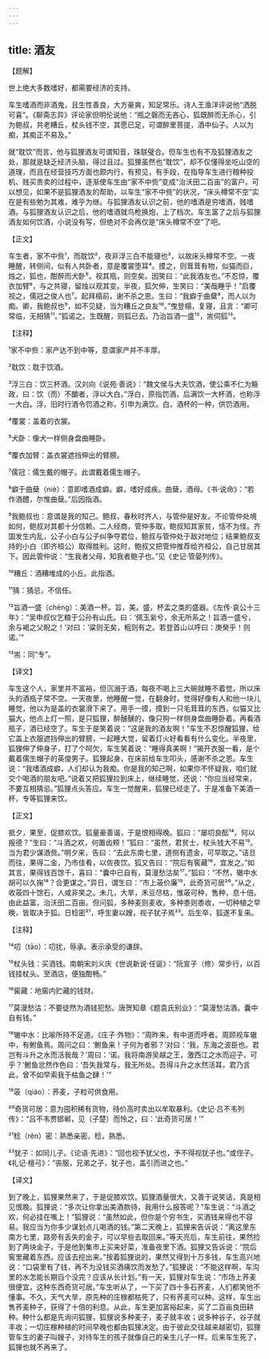 ```yaml
---
---
---
```

title: 酒友
---




【题解】


世上绝大多数嗜好，都需要经济的支持。

车生嗜酒而非酒鬼，且生性善良，大方豪爽，知足常乐。诗人王渔洋评说他“洒脱可喜”。《聊斋志异》评论家但明伦说他：“瓶之磬而无吝心，狐既醉而无杀心，引为鲍叔，共老糟丘，杖头钱不空，其愿已足，可谓醉里菩提，酒中仙子。人以为痴，其痴正不易及。”

就“耽饮”而言，他与狐狸酒友可谓知音，珠联璧合。但车生也有不及狐狸酒友之处，那就是缺乏经济头脑，得过且过。狐狸虽然也“耽饮”，却不仅懂得坐吃山空的道理，而且在经营技巧方面也颇内行，有预见，有手段，在指导车生进行粮种投机、贱买贵卖的过程中，逐渐使车生由“家不中赀”变成“治沃田二百亩”的富户。可以想见，如果不是狐狸酒友的帮助，以车生“家不中赀”的状况，“床头樽常不空”实在是有些勉为其难，难乎为继。与狐狸酒友认识之前，他的嗜酒是穷嗜酒，贱嗜酒。与狐狸酒友认识之后，他的嗜酒就鸟枪换炮，上了档次。车生富了之后与狐狸酒友如何饮酒，小说没有写，但绝对不会再仅是“床头樽常不空”了吧。


【正文】

车生者，家不中赀¹，而耽饮²，夜非浮三白不能寝也³，以故床头樽常不空。一夜睡醒，转侧间，似有人共卧者，意是覆裳堕耳⁴。摸之，则茸茸有物，似猫而巨，烛之，狐也，酣醉而犬卧⁵。视其瓶，则空矣。因笑曰：“此我酒友也。”不忍惊，覆衣加臂⁶，与之共寝，留烛以观其变。半夜，狐欠伸，生笑曰：“美哉睡乎！”启覆视之，儒冠之俊人也⁷。起拜榻前，谢不杀之恩。生曰：“我癖于曲糵⁸，而人以为痴。卿，我鲍叔也⁹，如不见疑，当为糟丘之良友¹⁰。”曳登榻，复寝，且言：“卿可常临，无相猜¹¹。”狐诺之。生既醒，则狐已去。乃治旨酒一盛¹²，耑伺狐¹³。

【注释】


¹家不中赀：家产达不到中等，意谓家产并不丰厚。

²耽饮：耽于饮酒。

³浮三白：饮三杯酒。汉刘向《说苑·善说》：“魏文侯与大夫饮酒，使公乘不仁为觞政，曰：饮（而）不釂者，浮以大白。”浮白，原指罚酒，后满饮一大杯酒，也称浮一大白。浮，旧时行酒令罚酒之称，引申为满饮。白，酒杯的一种，供罚酒用。

⁴覆裳：盖着的衣裳。

⁵犬卧：像犬一样侧身盘曲睡卧。

⁶覆衣加臂：盖衣裳遮挡伸出的臂膀。

⁷儒冠：儒生戴的帽子。此谓戴着儒生帽子。

⁸癖于曲蘖（niè）：意即嗜酒成癖。癖，嗜好成疾。曲蘖，酒母。《书·说命》：“若作酒醴，尔惟曲蘖。”后因指酒。

⁹我鲍叔也：意谓是我的知己。鲍叔，春秋时齐人，与管仲是好友。不论管仲处境如何，鲍叔对其都十分信赖。二人经商，管仲多取，鲍叔知其家贫，恬不为怪。齐国发生内乱，公子小白与公子纠争夺君位，鲍叔与管仲处于敌对地位；结果鲍叔支持的小白（即齐桓公）取得胜利。这时，鲍叔又把管仲推荐给齐桓公，自己甘居其下。因此管仲说：“生我者父母，知我者鲍子也。”见《史记·管晏列传》。

¹⁰糟丘：酒糟堆成的小丘。此指酒。

¹¹猜：猜忌，不信任。

¹²旨酒一盛（chéng）：美酒一杯。旨，美。盛，杯盂之类的盛器。《左传·哀公十三年》：“吴申叔仪乞粮于公孙有山氏。曰：‘佩玉繠兮，余无所系之！旨酒一盛兮，余与褐之父睨之！‘对曰：‘粱则无矣，粗则有之。若登首山以呼曰：庚癸乎！则诺。’”

¹³耑：同“专”。





【译文】


车生这个人，家里并不富裕，但沉溺于酒，每夜不喝上三大碗就睡不着觉，所以床头的酒瓶子常不空。一天夜里，他睡醒一觉，在翻身时，觉得好像有人和他一块儿睡觉，他以为是盖的衣裳滑下来了。用手一摸，摸到一只毛茸茸的东西，似猫又比猫大，他点上灯一照，是只狐狸，醉醺醺的，像只狗一样侧身盘曲睡卧着。再看酒瓶子，酒已经空了。车生于是笑着说：“这是我的酒友啊！”车生不忍惊醒狐狸，给它盖上衣服遮挡伸出的臂膀，一起睡大觉，留着灯火好看看有什么变化。半夜里，狐狸伸了伸身子，打了个呵欠，车生笑着说：“睡得真美啊！”揭开衣服一看，是个戴着儒生帽子的英俊男子。狐狸起身，在床前给车生叩头，感谢不杀之恩。车生说：“我嗜酒成癖，人们却认为我痴。你是我的知己啊，如果你不怀疑我，咱们就交个喝酒的朋友吧。”说着又把狐狸拉到床上，继续睡觉，还说：“你应当经常来，不要互相猜忌。”狐狸点头答应。车生一觉醒来，狐狸已经走了。于是准备下美酒一杯，专等狐狸来饮。


【正文】

抵夕，果至，促膝欢饮。狐量豪善谐，于是恨相得晚。狐曰：“屡叨良酝¹⁴，何以报德？”生曰：“斗酒之欢，何置齿颊！”狐曰：“虽然，君贫士，杖头钱大不易¹⁵。当为君少谋酒赀。”明夕来，告曰：“去此东南七里，道侧有遗金，可早取之。”诘旦而往，果得二金，乃市佳肴，以佐夜饮。狐又告曰：“院后有窖藏¹⁶，宜发之。”如其言，果得钱百馀千，喜曰：“囊中已自有，莫漫愁沽矣¹⁷。”狐曰：“不然，辙中水胡可以久掬¹⁸？合更谋之。”异日，谓生曰：“市上荍价廉¹⁹，此奇货可居²⁰。”从之，收荍四十馀石，人咸非笑之。未几，大旱，禾豆尽枯，惟荍可种，售种，息十倍。由此益富，治沃田二百亩。但问狐，多种麦则麦收，多种黍则黍收，一切种植之早晚，皆取决于狐。日稔密²¹，呼生妻以嫂，视子犹子焉²²。后生卒，狐遂不复来。

【注释】


¹⁴叨（tāo）：叨扰，辱承。表示承受的谦辞。

¹⁵杖头钱：买酒钱。南朝宋刘义庆《世说新说·任诞》：“阮宣子（修）常步行，以百钱挂杖头。至酒店，便独酣畅。”

¹⁶窖藏：地窖内贮藏的钱财。

¹⁷莫漫愁沽：不要徒然为酒钱犯愁。唐贺知章《题袁氏别业》：“莫漫愁沽酒，囊中自有钱。”

¹⁸辙中水：比喻所持不足道。《庄子·外物》：“周昨来，有中道而呼者。周顾视车辙中，有鲋鱼焉。周问之曰：‘鲋鱼来！子何为者邪？’对曰：‘我，东海之波臣也。君岂有斗升之水而活我哉？’周曰：‘诺。我将南游吴越之王，激西江之水而迎子，可乎？’鲋鱼忿然作色曰：‘吾失我常与，我无所处。吾得斗升之水然活耳，君乃言此，曾不如早索我于枯鱼之肆！’”

¹⁹荍（qiáo）：荞麦，子粒可供食用。

²⁰奇货可居：意为囤积稀有货物，待价高时卖出以牟取暴利。《史记·吕不韦列传》：“吕不韦贾邯郸，见（子楚）而怜之，曰：‘此奇货可居！’”

²¹稔（rěn）密：熟悉亲密。稔，熟悉。

²²犹子：如同儿子。《论语·先进》：“回也视予犹父也，予不得视犹子也。”或侄子。《礼记·檀弓》：“丧服，兄弟之子，犹子也，盖引而进之也。”





【译文】


到了晚上，狐狸果然来了，于是促膝欢饮。狐狸酒量很大，又善于说笑话，真是相见恨晚。狐狸说：“多次让你拿出美酒款待，我用什么报答呢？”车生说：“斗酒之欢，何必挂在嘴上！”狐狸说：“虽然如此，但你是个穷书生，买酒钱来得也不容易。我应当为你多少谋划点儿喝酒的钱。”第二天晚上，狐狸来告诉说：“离这里东南方七里，路旁有丢失的金子，可以早些去取回来。”等天亮后，车生前往，果然捡到了两块金子，于是他到集市上买来好菜，准备夜里下酒。狐狸又告诉说：“院后窖里藏着东西，应该去挖出来。”按着狐狸说的，果然又得到十万多钱，车生高兴地说：“口袋里有了钱，再不为没钱买酒痛饮而发愁了。”狐狸说：“不能这样啊，车沟里的水怎能长期舀个没完？应该从长计划。”有一天，狐狸对车生说：“市场上荞麦很便宜，这种东西奇货可居。”车生听从了，一下买了四十多石荞麦，人们都笑他不懂事。不久，天气大旱，原先种的庄稼都枯死了，只有荞麦可以种。这样，车生出售荞麦种子，获得了十倍的利息。从此，车生更加富裕起来，买了二百亩良田耕种。种什么都是先询问狐狸，狐狸说多种麦子，麦子就丰收；说多种谷子，谷子就丰收；一切庄稼种植的时间早晚也都由狐狸决定。由于彼此交往越来越密切，狐狸管车生的妻子叫嫂子，对待车生的孩子就像自己的亲生儿子一样。后来车生死了，狐狸也就不再来了。